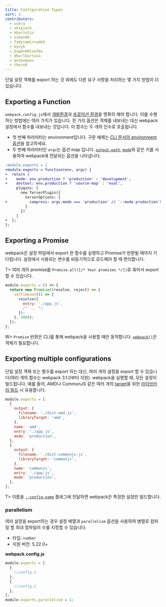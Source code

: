 ```yaml
---
title: Configuration Types
sort: 3
contributors:
  - sokra
  - skipjack
  - kbariotis
  - simon04
  - fadysamirsadek
  - byzyk
  - EugeneHlushko
  - dhurlburtusa
  - anshumanv
  - thorn0
---
```


단일 설정 객체를 export 하는 것 외에도 다른 요구 사항을 처리하는 몇 가지 방법이 더 있습니다.

## Exporting a Function

`webpack.config.js`에서 [개발환경](/guides/development)과 [프로덕션 환경](/guides/production)을 명확히 해야 합니다. 이를 수행하는 방법에는 여러 가지가 있습니다. 한 가지 옵션은 객체를 내보내는 대신 webpack 설정에서 함수를 내보내는 것입니다. 이 함수는 두 개의 인수로 호출됩니다.

- 첫 번째 파라미터는 environment입니다. 구문 예제는 [CLI 문서의 environment 옵션](/api/cli/#environment-options)을 참고하세요.
- 두 번째 파라미터인 `argv`는 옵션 map 입니다. [`output-path`](/api/cli/#flags), [`mode`](/api/cli/#flags)와 같은 키를 사용하여 webpack에 전달되는 옵션을 나타냅니다.

```diff
-module.exports = {
+module.exports = function(env, argv) {
+  return {
+    mode: env.production ? 'production' : 'development',
+    devtool: env.production ? 'source-map' : 'eval',
     plugins: [
       new TerserPlugin({
         terserOptions: {
+          compress: argv.mode === 'production' // `--mode production`이 통과 된 경우에만
         }
       })
     ]
+  };
};
```

## Exporting a Promise

webpack은 설정 파일에서 export 한 함수를 실행하고 Promise가 반환될 때까지 기다립니다. 설정에서 사용되는 변수를 비동기적으로 로드해야 할 때 편리합니다.

T> 여러 개의 promise를 `Promise.all([/* Your promises */])`로 묶어서 export 할 수 있습니다.

```js
module.exports = () => {
  return new Promise((resolve, reject) => {
    setTimeout(() => {
      resolve({
        entry: './app.js',
        /* ... */
      });
    }, 5000);
  });
};
```

W> `Promise` 반환은 CLI를 통해 webpack을 사용할 때만 동작합니다. [`webpack()`](/api/node/#webpack)은 객체가 필요합니다.

## Exporting multiple configurations

단일 설정 객체 또는 함수를 export 하는 대신, 여러 개의 설정을 export 할 수 있습니다(여러 개의 함수는 webpack 3.1.0부터 지원). webpack을 실행할 때, 모든 설정이 빌드됩니다. 예를 들어, AMD나 CommonJS 같은 여러 개의 [target](/configuration/output/#outputlibrarytarget)을 위한 [라이브러리 빌드](/guides/author-libraries) 시 유용합니다.

```js
module.exports = [
  {
    output: {
      filename: './dist-amd.js',
      libraryTarget: 'amd',
    },
    name: 'amd',
    entry: './app.js',
    mode: 'production',
  },
  {
    output: {
      filename: './dist-commonjs.js',
      libraryTarget: 'commonjs',
    },
    name: 'commonjs',
    entry: './app.js',
    mode: 'production',
  },
];
```

T> 이름을 [`--config-name`](/api/cli/#config-name) 플래그에 전달하면 webpack은 특정한 설정만 빌드합니다.

### parallelism

여러 설정을 export하는 경우 설정 배열과 `parallelism` 옵션을 사용하여 병렬로 컴파일 할 최대 컴파일러 수를 지정할 수 있습니다.

- 타입: `number`
- 지원 버전: 5.22.0+

**webpack.config.js**

```javascript
module.exports = [
  {
    //config-1
  },
  {
    //config-2
  },
];
module.exports.parallelism = 1;
```
